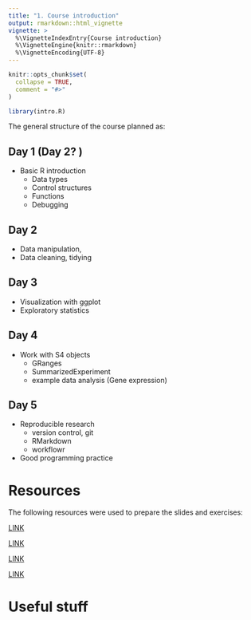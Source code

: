```yaml
---
title: "1. Course introduction"
output: rmarkdown::html_vignette
vignette: >
  %\VignetteIndexEntry{Course introduction}
  %\VignetteEngine{knitr::rmarkdown}
  %\VignetteEncoding{UTF-8}
---
```


```r
knitr::opts_chunk$set(
  collapse = TRUE,
  comment = "#>"
)
```

```r
library(intro.R)
```




The general structure of the course planned as:


## Day 1 (Day 2? )

* Basic R introduction
    + Data types
    + Control structures
    + Functions
    + Debugging

## Day 2

* Data manipulation, 
* Data cleaning, tidying

## Day 3 

  * Visualization with ggplot
  * Exploratory statistics
  
  
## Day 4

* Work with S4 objects 
    +  GRanges 
    + SummarizedExperiment
    + example data analysis (Gene expression)
    
## Day 5 

* Reproducible research
  + version control, git
  + RMarkdown
  + workflowr
* Good programming practice  





# Resources 


The following resources were used to prepare the slides and exercises:  

[LINK](https://bookdown.org/rdpeng/rprogdatascience/)

[LINK](https://r4ds.had.co.nz/)

[LINK](https://adv-r.hadley.nz/)

[LINK](https://www.r-exercises.com/start-here-to-learn-r/)





# Useful stuff





